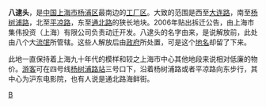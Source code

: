 {{unreferenced|time=2012-03-24T03:18:03+00:00}}
'''八逮头'''，是[[中国|中国]][[上海市|上海市]][[杨浦区|杨浦区]]最南边的[[工厂区|工厂区]]。大致的范围是西至[[大连路|大连路]]，南至[[杨树浦路|杨树浦路]]，北至[[平凉路|平凉路]]，东至[[通北路|通北路]]的狭长地块。2006年贴出拆迁公告，由上海市集伟投资（上海）有限公司负责动迁开发。八逮头的名字由来，是说解放前，此处由八个大[[流氓|流氓]]所管辖。这些人解放后由[[政府|政府]]所处置，可是这个[[地名|地名]]却留了下来。
   
此地一直保持着上海九十年代的模样和较之上海市中心其他地段来说相对低廉的物价。[[游客|游客]]可在四号线[[杨树浦路站|杨树浦路站]]三号口下，沿着杨树浦路或者平凉路向东步行，其中心为沪东电影院，也有人说是通北路海鲜街。

[[Category:杨浦区|B]]